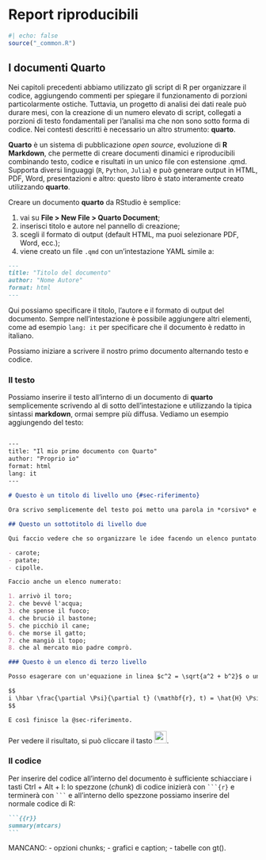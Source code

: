 # Report riproducibili {#sec-report}

```r
#| echo: false
source("_common.R")
```

## I documenti Quarto {#sec-quarto}

Nei capitoli precedenti abbiamo utilizzato gli script di R per organizzare il codice, aggiungendo commenti per spiegare il funzionamento di porzioni particolarmente ostiche. Tuttavia, un progetto di analisi dei dati reale può durare mesi, con la creazione di un numero elevato di script, collegati a porzioni di testo fondamentali per l'analisi ma che non sono sotto forma di codice. Nei contesti descritti è necessario un altro strumento: **quarto**.

**Quarto** è un sistema di pubblicazione *open source*, evoluzione di **R Markdown**, che permette di creare documenti dinamici e riproducibili combinando testo, codice e risultati in un unico file con estensione .qmd. Supporta diversi linguaggi (`R`, `Python`, `Julia`) e può generare output in HTML, PDF, Word, presentazioni e altro: questo libro è stato interamente creato utilizzando **quarto**.

Creare un documento **quarto** da RStudio è semplice:

1. vai su **File > New File > Quarto Document**;
2. inserisci titolo e autore nel pannello di creazione;
3. scegli il formato di output (default HTML, ma puoi selezionare PDF, Word, ecc.);
4. viene creato un file `.qmd` con un'intestazione YAML simile a:

```` markdown
---
title: "Titolo del documento"
author: "Nome Autore"
format: html
---
````

Qui possiamo specificare il titolo, l'autore e il formato di output del documento. Sempre nell'intestazione è possibile aggiungere altri elementi, come ad esempio `lang: it` per specificare che il documento è redatto in italiano.

Possiamo iniziare a scrivere il nostro primo documento alternando testo e codice.

### Il testo

Possiamo inserire il testo all'interno di un documento di **quarto** semplicemente scrivendo al di sotto dell'intestazione e utilizzando la tipica sintassi **markdown**, ormai sempre più diffusa. Vediamo un esempio aggiungendo del testo:

```` markdown

---
title: "Il mio primo documento con Quarto"
author: "Proprio io"
format: html
lang: it
---
    
# Questo è un titolo di livello uno {#sec-riferimento}

Ora scrivo semplicemente del testo poi metto una parola in *corsivo* e una in **neretto**.

## Questo un sottotitolo di livello due

Qui faccio vedere che so organizzare le idee facendo un elenco puntato:

- carote;
- patate;
- cipolle.

Faccio anche un elenco numerato:

1. arrivò il toro;
2. che bevvé l'acqua;
3. che spense il fuoco;
4. che bruciò il bastone;
5. che picchiò il cane;
6. che morse il gatto;
7. che mangiò il topo;
8. che al mercato mio padre comprò.

### Questo è un elenco di terzo livello

Posso esagerare con un'equazione in linea $c^2 = \sqrt{a^2 + b^2}$ o una fuori corpo:

$$
i \hbar \frac{\partial \Psi}{\partial t} (\mathbf{r}, t) = \hat{H} \Psi (\mathbf{r}, t) 
$$

E così finisce la @sec-riferimento.

````

Per vedere il risultato, si può cliccare il tasto ![](images/render.png){height=25}.

### Il codice

Per inserire del codice all'interno del documento è sufficiente schiacciare i tasti Ctrl + Alt + I: lo spezzone (*chunk*) di codice inizierà con `` ```{r} `` e terminerà con `` ``` `` e all'interno dello spezzone possiamo inserire del normale codice di R:

```` markdown
```{{r}}
summary(mtcars)
```
````

MANCANO:
- opzioni chunks;
- grafici e caption;
- tabelle con gt().



